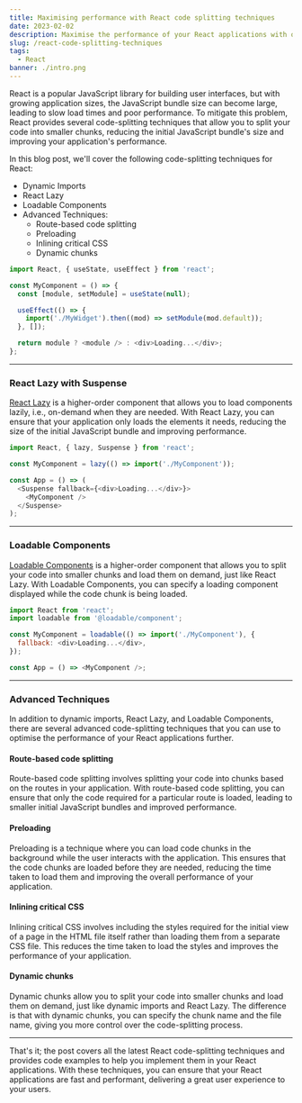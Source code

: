 ```yaml
---
title: Maximising performance with React code splitting techniques
date: 2023-02-02
description: Maximise the performance of your React applications with our comprehensive guide to the latest code splitting techniques. Learn how to use dynamic imports, React Lazy, Loadable Components, route-based code splitting, preloading, inlining critical CSS, and dynamic chunks with code examples.
slug: /react-code-splitting-techniques
tags:
  - React
banner: ./intro.png
---
```


React is a popular JavaScript library for building user interfaces, but with growing application sizes, the JavaScript bundle size can become large, leading to slow load times and poor performance. To mitigate this problem, React provides several code-splitting techniques that allow you to split your code into smaller chunks, reducing the initial JavaScript bundle's size and improving your application's performance.

In this blog post, we'll cover the following code-splitting techniques for React:

- Dynamic Imports
- React Lazy
- Loadable Components
- Advanced Techniques:
  - Route-based code splitting
  - Preloading
  - Inlining critical CSS
  - Dynamic chunks

```js
import React, { useState, useEffect } from 'react';

const MyComponent = () => {
  const [module, setModule] = useState(null);

  useEffect(() => {
    import('./MyWidget').then((mod) => setModule(mod.default));
  }, []);

  return module ? <module /> : <div>Loading...</div>;
};
```

---

### React Lazy with Suspense

[React Lazy](https://reactjs.org/docs/code-splitting.html#reactlazy) is a higher-order component that allows you to load components lazily, i.e., on-demand when they are needed. With React Lazy, you can ensure that your application only loads the elements it needs, reducing the size of the initial JavaScript bundle and improving performance.

```js
import React, { lazy, Suspense } from 'react';

const MyComponent = lazy(() => import('./MyComponent'));

const App = () => (
  <Suspense fallback={<div>Loading...</div>}>
    <MyComponent />
  </Suspense>
);
```

---

### Loadable Components

[Loadable Components](https://loadable-components.com/) is a higher-order component that allows you to split your
code into smaller chunks and load them on demand, just like React Lazy. With Loadable Components, you
can specify a loading component displayed while the code chunk is being loaded.

```js
import React from 'react';
import loadable from '@loadable/component';

const MyComponent = loadable(() => import('./MyComponent'), {
  fallback: <div>Loading...</div>,
});

const App = () => <MyComponent />;
```

---

### Advanced Techniques

In addition to dynamic imports, React Lazy, and Loadable Components, there are several advanced code-splitting techniques that you can use to optimise the performance of your React applications further.

#### Route-based code splitting

Route-based code splitting involves splitting your code into chunks based on the routes in your application. With route-based code splitting, you can ensure that only the code required for a particular route is loaded, leading to smaller initial JavaScript bundles and improved performance.

#### Preloading

Preloading is a technique where you can load code chunks in the background while the user interacts with the application. This ensures that the code chunks are loaded before they are needed, reducing the time taken to load them and improving the overall performance of your application.

#### Inlining critical CSS

Inlining critical CSS involves including the styles required for the initial view of a page in the HTML file itself rather than loading them from a separate CSS file. This reduces the time taken to load the styles and improves the performance of your application.

#### Dynamic chunks

Dynamic chunks allow you to split your code into smaller chunks and load them on demand, just like dynamic imports and React Lazy. The difference is that with dynamic chunks, you can specify the chunk name and the file name, giving you more control over the code-splitting process.

---

That's it; the post covers all the latest React code-splitting techniques and provides code examples to help you implement them in your React applications. With these techniques, you can ensure that your React applications are fast and performant, delivering a great user experience to your users.

